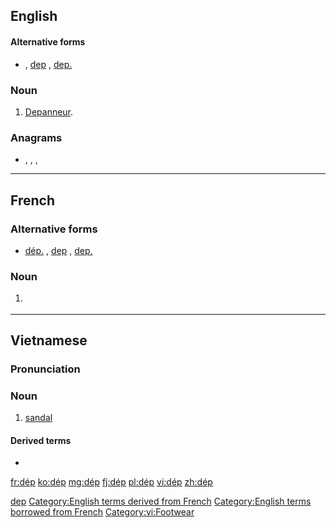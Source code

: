 {{also|dep|DEP|đẹp}}
==English==

====Alternative forms====
* {{l|en|dép.}} , [[dep]] , [[dep.]]

===Noun===
{{en-noun}}

# {{lb|en|Quebec}} [[depanneur|Depanneur]].

===Anagrams===
* {{l|en|EDP}}, {{l|en|PDE}}, {{l|en|ped}}, {{l|en|PED}}

[[Category:English terms spelled with É|dep]]
[[Category:English terms derived from French]]
[[Category:English terms borrowed from French]]

----

==French==

===Alternative forms===
* [[dép.]] , [[dep]] , [[dep.]]

===Noun===
{{fr-noun|m|dép}}

# {{lb|fr|Canada}} {{abbreviation of|dépanneur|lang=fr}}

----

==Vietnamese==

===Pronunciation===
{{vi-pron}}

===Noun===
{{vi-noun}}

# [[sandal]]

====Derived terms====
* {{l|vi|dép tông}}

{{attention|vi}}

[[Category:vi:Footwear]]

[[fr:dép]]
[[ko:dép]]
[[mg:dép]]
[[fj:dép]]
[[pl:dép]]
[[vi:dép]]
[[zh:dép]]
